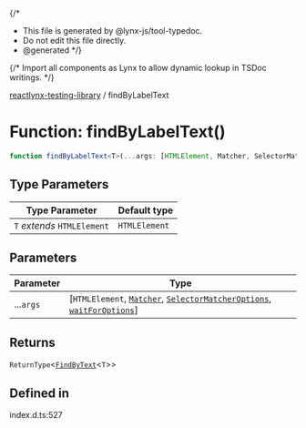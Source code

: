 {/*
* This file is generated by @lynx-js/tool-typedoc.
* Do not edit this file directly.
* @generated
*/}

{/* Import all components as Lynx to allow dynamic lookup in TSDoc writings. */}


[reactlynx-testing-library](/api/reactlynx-testing-library/index.mdx) / findByLabelText

# Function: findByLabelText()

```ts
function findByLabelText<T>(...args: [HTMLElement, Matcher, SelectorMatcherOptions, waitForOptions]): ReturnType<FindByText<T>>
```

## Type Parameters

| Type Parameter | Default type |
| ------ | ------ |
| `T` *extends* `HTMLElement` | `HTMLElement` |

## Parameters

| Parameter | Type |
| ------ | ------ |
| ...`args` | [`HTMLElement`, [`Matcher`](/api/reactlynx-testing-library/TypeAlias.Matcher.mdx), [`SelectorMatcherOptions`](/api/reactlynx-testing-library/queryHelpers.Interface.SelectorMatcherOptions.mdx), [`waitForOptions`](/api/reactlynx-testing-library/Interface.waitForOptions.mdx)] |

## Returns

`ReturnType`\<[`FindByText`](/api/reactlynx-testing-library/TypeAlias.FindByText.mdx)\<`T`\>\>

## Defined in

index.d.ts:527
